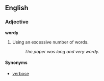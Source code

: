 ==English==
===Adjective===
'''wordy'''

#Using an excessive number of words.
#:''The paper was long and very wordy.''

====Synonyms====
*[[verbose]]
